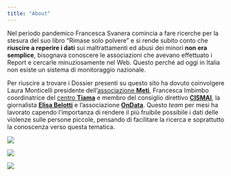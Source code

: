 ```yaml
---
title: "About"
---
```


Nel periodo pandemico Francesca Svanera comincia a fare ricerche per la stesura del suo libro “Rimase solo polvere” e si rende subito conto che **riuscire a reperire i dati** sui maltrattamenti ed abusi dei minori **non era semplice**, bisognava conoscere le associazioni che avevano effettuato i Report e cercarle minuziosamente nel Web.
Questo perché ad oggi in Italia non esiste un sistema di monitoraggio nazionale.

Per riuscire a trovare i Dossier presenti su questo sito ha dovuto coinvolgere Laura Monticelli presidente dell'[associazione **Meti**](https://www.assometi.org), Francesca Imbimbo coordinatrice del [centro **Tiama**](https://www.centrotiama.it/) e membro del consiglio direttivo [**CISMAI**](https://cismai.it/), la giornalista [**Elisa Belotti**](https://www.instagram.com/_elisabelotti/) e l'associazione [**OnData**](https://www.ondata.it/). Questo *team* per mesi ha lavorato capendo l'importanza di rendere il più fruibile possibile i dati delle violenze sulle persone piccole, pensando di  facilitare la ricerca e soprattutto la conoscenza verso questa tematica.


::: {.grid}

::: {.g-col-6 .g-col-md-4}
[![](immagini/loghi/meti.jpg)](https://www.assometi.org)
:::

::: {.g-col-6 .g-col-md-4}
[![](immagini/loghi/ti_ama.png)](https://www.centrotiama.it/)
:::

::: {.g-col-6 .g-col-md-4}
[![](immagini/loghi/onData.png)](https://ondata.it/)
:::

:::
